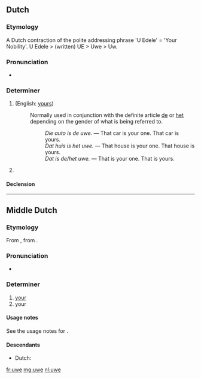{{also|Uwe}}
==Dutch==

===Etymology===
A Dutch contraction of the polite addressing phrase 'U Edele' = 'Your Nobility'.
U Edele > (written) UE > Uwe > Uw.

===Pronunciation===
* {{IPA|/ˈywə/|lang=nl}}

===Determiner===
{{head|nl|possessive determiner}}

# {{form of|non-[[attributive]] form|uw|lang=nl}} (English: [[yours]])
#: Normally used in conjunction with the definite article [[de]] or [[het]] depending on the gender of what is being referred to.
#:: ''Die auto is de uwe.'' &mdash; That car is your one. That car is yours.
#:: ''Dat huis is het uwe.'' &mdash; That house is your one. That house is yours.
#:: ''Dat is de/het uwe.'' &mdash; That is your one. That is yours.
# {{context|archaic|lang=nl}} {{form of|inflected form|uw}}

====Declension====
{{nl-decl-personal pronouns}}

----

==Middle Dutch==

===Etymology===
From {{etyl|odt|dum}} {{term|iuwa|lang=odt}}, from {{etyl|gem-pro|dum}} {{recons|izweraz|lang=gem-pro}}.

===Pronunciation===
* {{IPA|lang=dum|/ˈyːwə/}}

===Determiner===
{{dum-adj|cat=determiners|cat2=possessive determiners}}

# [[your]] {{gloss|plural}}
# your {{gloss|singular, informal}}

====Usage notes====
See the usage notes for {{term|gi|lang=dum}}.

====Descendants====
* Dutch: {{l|nl|uw}}

[[fr:uwe]]
[[mg:uwe]]
[[nl:uwe]]